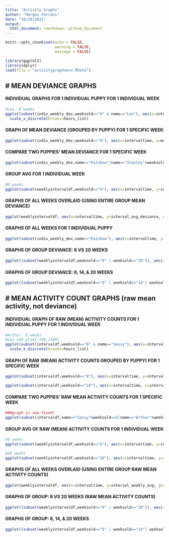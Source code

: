 ```yaml
---
title: "Activity Graphs"
author: "Morgan Ferrans"
date: "10/28/2021"
output:
  html_document: rmarkdown::github_document
---
```


```r
knitr::opts_chunk$set(echo = FALSE,
                      warning = FALSE,
                      message = FALSE)

```

```r
library(ggplot2)
library(dplyr)
load(file = "activitygraphsenv.RData")
```

# MEAN DEVIANCE GRAPHS
---
#### INDIVIDUAL GRAPHS FOR 1 INDIVIDUAL PUPPY FOR 1 INDIVIDUAL WEEK
```r
#Leo, 8 weeks
ggplot(subset(indiv_weekly_dev,weeksold=="8" & name=="Leo"), aes(x=intervaltime, y=meandeviance, group=1)) + ylim(-500,2500) + geom_line() + ggtitle("Leo: 8 weeks") + xlab("Time") + ylab("Activity Counts (mean deviance)") + labs(colour = "Age (weeks)") +
  scale_x_discrete(breaks=hours_list)
```

#### GRAPH OF MEAN DEVIANCE (GROUPED BY PUPPY) FOR 1 SPECIFIC WEEK
```r
ggplot(subset(indiv_weekly_dev,weeksold=="8"), aes(x=intervaltime, y=meandeviance, group='name')) + geom_line(aes(colour=name)) + ggtitle("Mean Deviance: 8 weeks") + xlab("Time")+ ylab("Mean Deviance") + labs(colour = "Puppy") + scale_x_discrete(breaks=hours_list)
```

#### COMPARE TWO PUPPIES' MEAN DEVIANCE FOR 1 SPECIFIC WEEK
```r
ggplot(subset(indiv_weekly_dev,name=="Rainbow"|name=="Stanley"&weeksold==12), aes(x=intervaltime, y=meandeviance, group=name)) + geom_line(aes(colour=name)) + ggtitle("Mean Deviance: 12 weeks") + xlab("Time")+ ylab("Mean Deviance") + labs(colour = "Puppy") + scale_x_discrete(breaks=hours_list)
```

#### GROUP AVG FOR 1 INDIVIDUAL WEEK
```r
#8 weeks
ggplot(subset(weeklyintervaldf,weeksold=="8"), aes(x=intervaltime, y=interval_avg_deviance, group=1)) + geom_line() + ggtitle("Group: 8 weeks") + xlab("Time") + ylab("Activity Counts (mean deviance)") + labs(colour = "Age (weeks)") + scale_x_discrete(breaks=hours_list)
```

#### GRAPHS OF ALL WEEKS OVERLAID (USING ENTIRE GROUP MEAN DEVIANCE)
```r
ggplot(weeklyintervaldf, aes(x=intervaltime, y=interval_avg_deviance, group=weeksold)) + geom_line(aes(colour=weeksold)) + ggtitle("Group: 8-20 weeks") + xlab("Time")+ ylab("Activity Counts (mean deviance)") + labs(colour = "Age (weeks)") + scale_x_discrete(breaks=hours_list)
```
#### GRAPHS OF ALL WEEKS FOR 1 INDIVIDUAL PUPPY 
```r
ggplot(subset(indiv_weekly_dev,name=="Rainbow"), aes(x=intervaltime, y=meandeviance, group=weeksold)) + geom_line(aes(colour=weeksold)) + ggtitle("Rainbow: 8-20 weeks") + xlab("Time") + ylab("Activity Counts (mean deviance)") + labs(colour = "Age (weeks)") + scale_x_discrete(breaks=hours_list)
```

#### GRAPHS OF GROUP DEVIANCE: 8 VS 20 WEEKS
```r
ggplot((subset(weeklyintervaldf,weeksold=="8" | weeksold=="20")), aes(x=intervaltime, y=interval_avg_deviance, group=weeksold)) + geom_line(aes(colour=weeksold)) + ggtitle("Group: 8 vs. 20 weeks") + xlab("Time") + ylab("Activity Counts (mean deviance)") +ylab("Activity Counts (mean deviance)") + labs(colour = "Age (weeks)") + scale_x_discrete(breaks=hours_list)

```

#### GRAPHS OF GROUP DEVIANCE: 8, 14, & 20 WEEKS
```r
ggplot((subset(weeklyintervaldf,weeksold=="8" | weeksold=="14"| weeksold=="20")), aes(x=intervaltime, y=interval_avg_deviance, group=weeksold)) + geom_line(aes(colour=weeksold)) + ggtitle("Group: 8, 14, & 20 weeks") + xlab("Time") + ylab("Activity Counts (mean deviance)") +ylab("Activity Counts (mean deviance)") + labs(colour = "Age (weeks)") + scale_x_discrete(breaks=hours_list)

```


# MEAN ACTIVITY COUNT GRAPHS (raw mean activity, not deviance)
---
#### INDIVIDUAL GRAPH OF RAW (MEAN) ACTIVITY COUNTS FOR 1 INDIVIDUAL PUPPY FOR 1 INDIVIDUAL WEEK
```r
#Arthur, 8 weeks
#can add ylim(-500,2500)
ggplot(subset(intervaldf,weeksold=="8" & name=="Sassy"), aes(x=intervaltime, y=interval_avg_activity, group=1)) + geom_line() + ggtitle("Arthur: 8 weeks") + xlab("Time") + ylab("Mean Activity Counts") + labs(colour = "Age (weeks)") +
  scale_x_discrete(breaks=hours_list)
```

#### GRAPH OF RAW (MEAN) ACTIVITY COUNTS GROUPED BY PUPPY) FOR 1 SPECIFIC WEEK
```r
ggplot(subset(intervaldf,weeksold=="8"), aes(x=intervaltime, y=interval_avg_activity, group='name')) + geom_line(aes(colour=name)) + ggtitle("Group Activity Counts: 8 weeks") + xlab("Time")+ ylab("Mean Activity Counts") + labs(colour = "Puppy") + scale_x_discrete(breaks=hours_list)

ggplot(subset(intervaldf,weeksold=="18"), aes(x=intervaltime, y=interval_avg_activity, group='name')) + geom_line(aes(colour=name)) + ggtitle("Group Activity Counts: 18 weeks") + xlab("Time")+ ylab("Mean Activity Counts") + labs(colour = "Puppy") + scale_x_discrete(breaks=hours_list)
```

#### COMPARE TWO PUPPIES' RAW MEAN ACTIVITY COUNTS FOR 1 SPECIFIC WEEK
```r
###graph is now fixed!
ggplot(subset(intervaldf,name=="Sassy"&weeksold==8|name=="Arthur"&weeksold==8), aes(x=intervaltime, y=interval_avg_activity, group=name)) + geom_line(aes(colour=name)) + ggtitle("Mean Activity Counts: 8 weeks") + xlab("Time")+ ylab("Mean Activity Counts") + labs(colour = "Puppy") + scale_x_discrete(breaks=hours_list)
```

#### GROUP AVG OF RAW (MEAN) ACTIVITY COUNTS FOR 1 INDIVIDUAL WEEK
```r
#8 weeks
ggplot(subset(weeklyintervaldf,weeksold=="8"), aes(x=intervaltime, y=interval_weekly_avg, group=1)) + geom_line() + ggtitle("Group: 8 weeks") + xlab("Time") + ylab("Mean Activity Counts") + labs(colour = "Age (weeks)") + scale_x_discrete(breaks=hours_list)

#20 weeks
ggplot(subset(weeklyintervaldf,weeksold=="20"), aes(x=intervaltime, y=interval_weekly_avg, group=1)) + geom_line() + ggtitle("Group: 20 weeks") + xlab("Time") + ylab("Mean Activity Counts") + labs(colour = "Age (weeks)") + scale_x_discrete(breaks=hours_list)
```

#### GRAPHS OF ALL WEEKS OVERLAID (USING ENTIRE GROUP RAW MEAN ACTIVITY COUNTS)
```r
ggplot(weeklyintervaldf, aes(x=intervaltime, y=interval_weekly_avg, group=weeksold)) + geom_line(aes(colour=weeksold)) + ggtitle("Group: 8-20 weeks") + xlab("Time")+ ylab("Mean Activity Counts") + labs(colour = "Age (weeks)") + scale_x_discrete(breaks=hours_list)
```

#### GRAPHS OF GROUP: 8 VS 20 WEEKS (RAW MEAN ACTIVITY COUNTS)
```r
ggplot((subset(weeklyintervaldf,weeksold=="8" | weeksold=="20")), aes(x=intervaltime, y=interval_weekly_avg, group=weeksold)) + geom_line(aes(colour=weeksold)) + ggtitle("Group: 8 vs. 20 weeks") + xlab("Time") + ylab("Mean Activity Counts") + labs(colour = "Age (weeks)") + scale_x_discrete(breaks=hours_list)

```

####  GRAPHS OF GROUP: 8, 14, & 20 WEEKS
```r
ggplot((subset(weeklyintervaldf,weeksold=="8" | weeksold=="14"| weeksold=="20")), aes(x=intervaltime, y=interval_weekly_avg, group=weeksold)) + geom_line(aes(colour=weeksold)) + ggtitle("Group: 8, 14, & 20 weeks") + xlab("Time") + ylab("Mean Activity Counts") + labs(colour = "Age (weeks)") + scale_x_discrete(breaks=hours_list)

```



